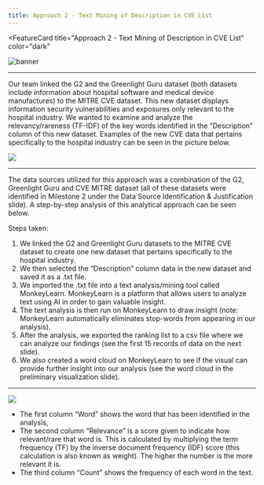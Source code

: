 ```yaml
---
title: Approach 2 - Text Mining of Description in CVE List
---
```



<FeatureCard
  title="Approach 2 - Text Mining of Description in CVE List"
  color="dark"
  >

![banner](images/analytical-banner.png)

</FeatureCard>

***

Our team linked the G2 and the Greenlight Guru dataset (both datasets include information about hospital software and medical device manufactures) to the MITRE CVE dataset. This new dataset displays information security vulnerabilities and exposures only relevant to the hospital industry. We wanted to examine and analyze the relevancy/rareness (TF-IDF) of the key words identified in the “Description” column of this new dataset. Examples of the new CVE data that pertains specifically to the hospital industry can be seen in the picture below.

![](images/CVE1.png)

***

The data sources utilized for this approach was a combination of the G2, Greenlight Guru and CVE MITRE dataset (all of these datasets were identified in Milestone 2 under the Data Source Identification & Justification slide). A step-by-step analysis of this analytical approach can be seen below.

Steps taken:
1. We linked the G2 and Greenlight Guru datasets to the MITRE CVE dataset to create one new dataset that pertains specifically to the hospital industry.
2. We then selected the “Description” column data in the new dataset and saved it as a .txt file.
3. We imported the .txt file into a text analysis/mining tool called MonkeyLearn. MonkeyLearn is a platform that allows users to analyze text using AI in order to gain valuable insight.
4. The text analysis is then run on MonkeyLearn to draw insight (note: MonkeyLearn automatically eliminates stop-words from appearing in our analysis).
5. After the analysis, we exported the ranking list to a csv file where we can analyze our findings (see the first 15 records of data on the next slide).
6. We also created a word cloud on MonkeyLearn to see if the visual can provide further insight into our analysis (see the word cloud in the preliminary visualization slide).

***

![](images/CVE2.png)

- The first column “Word” shows the word that has been identified in the analysis,
- The second column “Relevance” is a score given to indicate how relevant/rare that word is. This is calculated by multiplying the term frequency (TF) by the inverse document frequency (IDF) score (this calculation is also known as weight). The higher the number is the more relevant it is.
- The third column “Count” shows the frequency of each word in the text. 
